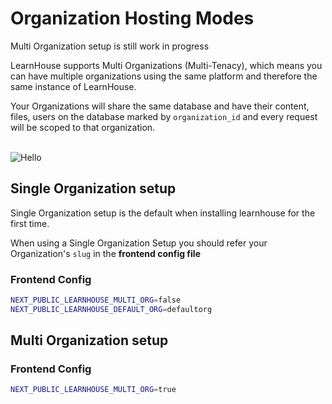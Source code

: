 
# Organization Hosting Modes

<Callout type="warning">Multi Organization setup is still work in progress </Callout>

LearnHouse supports Multi Organizations (Multi-Tenacy), which means you can have multiple organizations using the same platform and therefore the same instance of LearnHouse.

Your Organizations will share the same database and have their content, files, users on the database marked by `organization_id` and every request will be scoped to that organization.

<br />
<img style={{ borderRadius: 10 }} quality={100} src="/img/schemas/orgs_hosting.png" alt="Hello" width={800} height={500} />

## Single Organization setup

<Callout type="info">Single Organization setup is the default when installing learnhouse for the first time.</Callout>

When using a Single Organization Setup you should refer your Organization's `slug` in the **frontend config file**

### Frontend Config

```bash filename="front/.env" {1-2}
NEXT_PUBLIC_LEARNHOUSE_MULTI_ORG=false
NEXT_PUBLIC_LEARNHOUSE_DEFAULT_ORG=defaultorg
```

## Multi Organization setup

### Frontend Config

```bash filename="front/.env" {1-2}
NEXT_PUBLIC_LEARNHOUSE_MULTI_ORG=true
```
